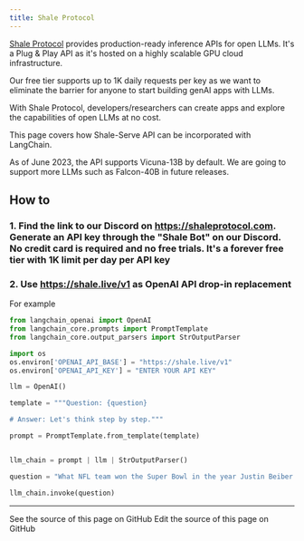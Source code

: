 ```yaml
---
title: Shale Protocol
---
```


[Shale Protocol](https://shaleprotocol.com) provides production-ready inference APIs for open LLMs. It's a Plug & Play API as it's hosted on a highly scalable GPU cloud infrastructure.

Our free tier supports up to 1K daily requests per key as we want to eliminate the barrier for anyone to start building genAI apps with LLMs.

With Shale Protocol, developers/researchers can create apps and explore the capabilities of open LLMs at no cost.

This page covers how Shale-Serve API can be incorporated with LangChain.

As of June 2023, the API supports Vicuna-13B by default. We are going to support more LLMs such as Falcon-40B in future releases.

## How to

### 1. Find the link to our Discord on https://shaleprotocol.com. Generate an API key through the "Shale Bot" on our Discord. No credit card is required and no free trials. It's a forever free tier with 1K limit per day per API key

### 2. Use https://shale.live/v1 as OpenAI API drop-in replacement

For example

```python
from langchain_openai import OpenAI
from langchain_core.prompts import PromptTemplate
from langchain_core.output_parsers import StrOutputParser

import os
os.environ['OPENAI_API_BASE'] = "https://shale.live/v1"
os.environ['OPENAI_API_KEY'] = "ENTER YOUR API KEY"

llm = OpenAI()

template = """Question: {question}

# Answer: Let's think step by step."""

prompt = PromptTemplate.from_template(template)


llm_chain = prompt | llm | StrOutputParser()

question = "What NFL team won the Super Bowl in the year Justin Beiber was born?"

llm_chain.invoke(question)

```

---

<CardGroup cols={2}>
  <Card title="View Source" icon="eye" href="https://github.com/langchain-ai/docs/blob/main/src/oss/python/integrations/providers/shaleprotocol.mdx">
    See the source of this page on GitHub
  </Card>
  <Card title="Edit Source" icon="pen-to-square" href="https://github.com/langchain-ai/docs/edit/main/src/oss/python/integrations/providers/shaleprotocol.mdx">
    Edit the source of this page on GitHub
  </Card>
</CardGroup>
